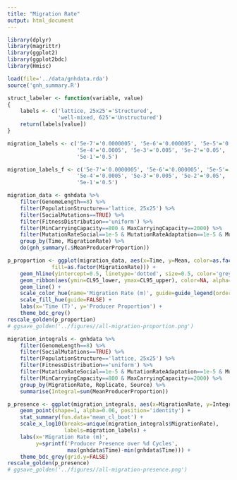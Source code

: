 ```yaml
---
title: "Migration Rate"
output: html_document
---
```


```r
library(dplyr)
library(magrittr)
library(ggplot2)
library(ggplot2bdc)
library(Hmisc)

load(file='../data/gnhdata.rda')
source('gnh_summary.R')

struct_labeler <- function(variable, value)
{
    labels <- c('lattice, 25x25'='Structured',
                'well-mixed, 625'='Unstructured')
    return(labels[value])
}

migration_labels <- c('5e-7'='0.0000005', '5e-6'='0.000005', '5e-5'='0.00005',
                      '5e-4'='0.0005', '5e-3'='0.005', '5e-2'='0.05',
                      '5e-1'='0.5')

migration_labels_f <- c('5e-7'='0.0000005', '5e-6'='0.000005', '5e-5'='0.00005',
                      '5e-4'='0.0005', '5e-3'='0.005', '5e-2'='0.05',
                      '5e-1'='0.5')
```

```r
migration_data <- gnhdata %>%
    filter(GenomeLength==8) %>%
    filter(PopulationStructure=='lattice, 25x25') %>%
    filter(SocialMutations==TRUE) %>%
    filter(FitnessDistribution=='uniform') %>%
    filter(MinCarryingCapacity==800 & MaxCarryingCapacity==2000) %>%
    filter(MutationRateSocial==1e-5 & MutationRateAdaptation==1e-5 & MutationRateStress==1e-5) %>%
    group_by(Time, MigrationRate) %>%
    do(gnh_summary(.$MeanProducerProportion))

p_proportion <- ggplot(migration_data, aes(x=Time, y=Mean, color=as.factor(MigrationRate),
              fill=as.factor(MigrationRate))) +
    geom_hline(yintercept=0.5, linetype='dotted', size=0.5, color='grey70') +   
    geom_ribbon(aes(ymin=CL95_lower, ymax=CL95_upper), color=NA, alpha=0.2) +   
    geom_line() +
    scale_color_hue(name='Migration Rate (m)', guide=guide_legend(order=1)) +
    scale_fill_hue(guide=FALSE) +
    labs(x='Time (T)', y='Producer Proportion') +
    theme_bdc_grey()
rescale_golden(p_proportion)
# ggsave_golden('../figures//all-migration-proportion.png')
```


```r
migration_integrals <- gnhdata %>%
    filter(GenomeLength==8) %>%
    filter(SocialMutations==TRUE) %>%
    filter(PopulationStructure=='lattice, 25x25') %>%
    filter(FitnessDistribution=='uniform') %>%
    filter(MutationRateSocial==1e-5 & MutationRateAdaptation==1e-5 & MutationRateStress==1e-5) %>%
    filter(MinCarryingCapacity==800 & MaxCarryingCapacity==2000) %>%
    group_by(MigrationRate, Replicate, Source) %>%
    summarise(Integral=sum(MeanProducerProportion))

p_presence <- ggplot(migration_integrals, aes(x=MigrationRate, y=Integral)) +
    geom_point(shape=1, alpha=0.06, position='identity') +
    stat_summary(fun.data='mean_cl_boot') +
    scale_x_log10(breaks=unique(migration_integrals$MigrationRate),
                  labels=migration_labels) +
    labs(x='Migration Rate (m)',
         y=sprintf('Producer Presence over %d Cycles',
                   max(gnhdata$Time)-min(gnhdata$Time))) +
    theme_bdc_grey(grid.y=FALSE)
rescale_golden(p_presence)
# ggsave_golden('../figures//all-migration-presence.png')
```
